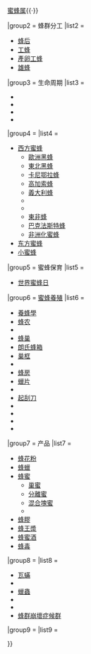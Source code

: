 {{Navbox
|bodyclass=hlist

|name  = BeeColonyMemberTypes
|title = 蜜蜂
| above =[[蜜蜂科]]{{·}}[[蜜蜂属]]{{·}}{{link-en|蜜蜂養殖詞彙表|Glossary of beekeeping|詞彙表}}

|group2 = 蜂群分工
|list2  = 
*[[蜂后]]
*[[工蜂]]
*[[產卵工蜂]]
*[[雄蜂]]

|group3 = 生命周期
|list3  = 
*{{link-en|蜜蜂的生命週期|Honey bee life cycle}}
*{{link-en|蜂的育雛|Bee brood}}
*{{link-en|蜂的學習與溝通方法|Bee learning and communication}}
*{{link-en|蜂擁|Swarming (honey bee)}}

|group4 = {{link-en|蜜蜂品種|Honey bee race}}
|list4  = 
*[[西方蜜蜂]]
**[[歐洲黑蜂]]
**[[東北黑蜂]]
**[[卡尼鄂拉蜂]]
**[[高加索蜂]]
**[[義大利蜂]]
**{{link-en|馬耳他蜜蜂|Maltese honey bee}}
**{{link-en|俄羅斯蜜蜂|Russian honey bee}}
**[[東非蜂]]
**[[巴克法斯特蜂]]
**[[非洲化蜜蜂]]
*[[东方蜜蜂]]
*[[小蜜蜂 (昆虫)|小蜜蜂 ]]

|group5 = 蜜蜂保育
|list5 =
*[[世界蜜蜂日]]

|group6 = [[蜜蜂養殖]]
|list6  = 
*[[蜂學|養蜂學]]
*[[蜂农]]
*{{link-en|養蜂場|Apiary}}
*[[蜂巢]]
*[[朗氏蜂箱]]
*[[蜜蜂巢框|巢框]]
*{{link-en|蜜繼箱|Honey super}}
*[[蜂房]]
*[[蠟片]]
*{{link-en|水平頂桿蜂箱|Horizontal top-bar hive}}
*[[起刮刀]]
*{{link-en|蜜蜂噴煙器|Bee smoker}}
*{{link-en|採蜜機|Honey extractor}}
*{{link-en|隔王板|Queen excluder}}
*{{link-en|人工裁脾|Jenter kit}}

|group7 = 产品
|list7  = 
*[[蜂花粉]]
*[[蜂蠟]]
*[[蜂蜜]]
**[[巢蜜]]
**[[分離蜜]]
**[[混合塊蜜]]
**{{link-en|萃取蜂蜜|Honey extraction}}
*[[蜂膠]]
*[[蜂王漿]]
*[[蜂蜜酒]]
*[[蜂毒]]

|group8 = {{link-en|蜜蜂疾病|Diseases of the honey bee}}
|list8  = 
*[[瓦蟎]]
*{{link-en|蜂巢小甲蟲|Small hive beetle}}
*[[蠟蟲]]
*{{link-en|美洲幼蟲病|American foulbrood}}
*{{link-en|畸翅病毒|Deformed wing virus}}
*[[蜂群崩壞症候群]]

|group9 = 
|list9  = 

}}<noinclude>
{{Documentation}}
</noinclude>